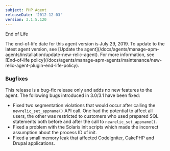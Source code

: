 ```yaml
---
subject: PHP Agent
releaseDate: '2012-12-03'
version: 3.1.5.120
---
```


End of Life

<Callout variant="important">
  The end-of-life date for this agent version is July 29, 2019. To update to the latest agent version, see [Update the agent](/docs/agents/manage-apm-agents/installation/update-new-relic-agent). For more information, see [End-of-life policy](/docs/agents/manage-apm-agents/maintenance/new-relic-agent-plugin-end-life-policy).
</Callout>

### Bugfixes

This release is a bug-fix release only and adds no new features to the agent. The following bugs introduced in 3.0/3.1 have been fixed:

* Fixed two segmentation violations that would occur after calling the `newrelic_set_appname()` API call. One had the potential to affect all users, the other was restricted to customers who used prepared SQL statements both before and after the call to `newrelic_set_appname()`.
* Fixed a problem with the Solaris init scripts which made the incorrect assumption about the process ID of init.
* Fixed a small memory leak that affected CodeIgniter, CakePHP and Drupal applications.

